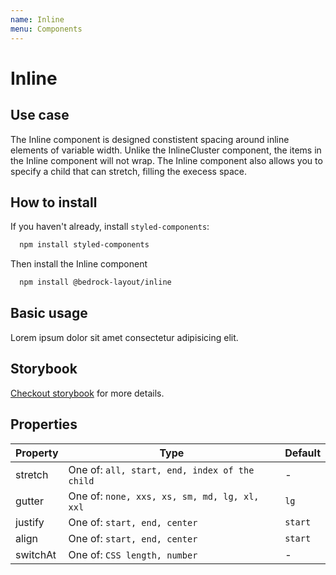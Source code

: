 ```yaml
---
name: Inline
menu: Components
---
```



# Inline

## Use case

The Inline component is designed constistent spacing around inline elements of variable width. Unlike the InlineCluster component,
the items in the Inline component will not wrap. The Inline component also allows you to specify a child that can stretch, filling the execess space.

## How to install

If you haven't already, install `styled-components`:

```bash
  npm install styled-components
```

Then install the Inline component

```bash
  npm install @bedrock-layout/inline
```

## Basic usage

<Playground>
  <Inline stretch="start" gutter="lg" justify="start" align="start">
    <span>Lorem ipsum dolor</span>
    <span>sit amet consectetur</span>
    <span>adipisicing elit.</span>
  </Inline>
</Playground>

## Storybook

[Checkout storybook](https://storybook.bedrock-layout.dev/?path=/story/inline--basic) for more details.

## Properties

| Property | Type                                          | Default |
| -------- | --------------------------------------------- | ------- |
| stretch  | One of: `all, start, end, index of the child` | -       |
| gutter   | One of: `none, xxs, xs, sm, md, lg, xl, xxl`  | `lg`    |
| justify  | One of: `start, end, center`                  | `start` |
| align    | One of: `start, end, center`                  | `start` |
| switchAt | One of: `CSS length, number`                  | -       |
